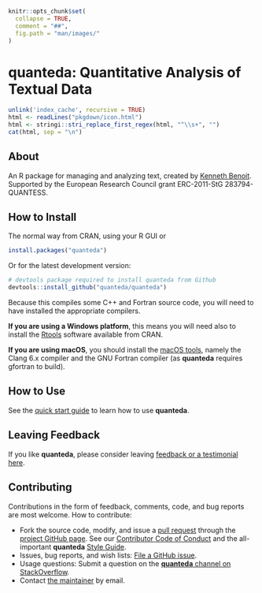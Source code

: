 
```r
knitr::opts_chunk$set(
  collapse = TRUE,
  comment = "##",
  fig.path = "man/images/"
)
```

<style type="text/css">

div.icon-row {
  width: 910px;
  height: 150px;
  margin: 40px 0
}
div.icon-row:after {
  content: "";
  display: table;
  clear: both;
}
div.icon-box {
  width: 220px;
  height: 150px;
  float: left;
  text-align: center;
}
a.icon {
  display: block;
  width: 80px;
  height: 80px;
  border-radius: 40px;
  border: solid 1px #467fbf;
  text-align: center;
  padding: 20px;
  margin: 0 auto 10px auto;
  transition: all 0.2s ease-out;
}
a.icon:hover {
  transform: scale(1.1, 1.1);
}
h3.icon-title {
  font-weight: bold;
  font-size: 15px;
}
i.fa {
  font-size: 35px;
  color: #467fbf;
}
div.last  {
  clear: both;
}
</style>

# quanteda: Quantitative Analysis of Textual Data

```r
unlink('index_cache', recursive = TRUE)
html <- readLines("pkgdown/icon.html")
html <- stringi::stri_replace_first_regex(html, "^\\s+", "")
cat(html, sep = "\n")
```


## About

An R package for managing and analyzing text, created by [Kenneth Benoit](http://kenbenoit.net).
Supported by the European Research Council grant ERC-2011-StG 283794-QUANTESS.


## How to Install

The normal way from CRAN, using your R GUI or 
```r
install.packages("quanteda") 
```

Or for the latest development version:
```r
# devtools package required to install quanteda from Github 
devtools::install_github("quanteda/quanteda") 
```

Because this compiles some C++ and Fortran source code, you will need to have installed the appropriate compilers.

**If you are using a Windows platform**, this means you will need also to install
the [Rtools](https://CRAN.R-project.org/bin/windows/Rtools/) software available
from CRAN.  

**If you are using macOS**, you should install the 
[macOS tools](https://cran.r-project.org/bin/macosx/tools/), 
namely the Clang 6.x compiler and the GNU Fortran compiler (as **quanteda** requires gfortran to build).
    

## How to Use 

See the [quick start guide](http://docs.quanteda.io/articles/quickstart.html) to learn how to use **quanteda**.

## Leaving Feedback

If you like **quanteda**, please consider leaving [feedback or a testimonial here](https://github.com/quanteda/quanteda/issues/461).

## Contributing

Contributions in the form of feedback, comments, code, and bug reports are most welcome.  How to contribute:

*  Fork the source code, modify, and issue a [pull request](https://help.github.com/articles/creating-a-pull-request-from-a-fork/) through the [project GitHub page](https://github.com/quanteda/quanteda).  See our [Contributor Code of Conduct](https://github.com/quanteda/quanteda/blob/master/CONDUCT.md) and the all-important **quanteda** [Style Guide](https://github.com/quanteda/quanteda/wiki/Style-guide).
*  Issues, bug reports, and wish lists: [File a GitHub issue](https://github.com/quanteda/quanteda/issues).
*  Usage questions:  Submit a question on the [**quanteda** channel on StackOverflow](https://stackoverflow.com/questions/tagged/quanteda).
*  Contact [the maintainer](mailto:kbenoit@lse.ac.uk) by email.

